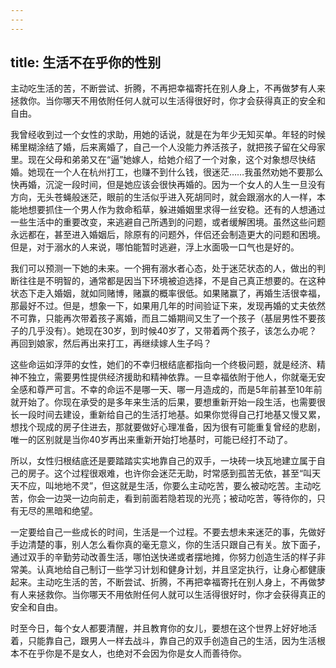 ```yaml
---
---
---
```

title: 生活不在乎你的性别
---




主动吃生活的苦，不断尝试、折腾，不再把幸福寄托在别人身上，不再做梦有人来拯救你。当你哪天不用依附任何人就可以生活得很好时，你才会获得真正的安全和自由。

我曾经收到过一个女性的求助，用她的话说，就是在为年少无知买单。年轻的时候稀里糊涂结了婚，后来离婚了，自己一个人没能力养活孩子，就把孩子留在父母家里。现在父母和弟弟又在“逼”她嫁人，给她介绍了一个对象，这个对象想尽快结婚。她现在一个人在杭州打工，也赚不到什么钱，很迷茫……我虽然劝她不要那么快再婚，沉淀一段时间，但是她应该会很快再婚的。因为一个女人的人生一旦没有方向，无头苍蝇般迷茫，眼前的生活似乎进入死胡同时，就会跟溺水的人一样，本能地想要抓住一个男人作为救命稻草，躲进婚姻里求得一丝安稳。还有的人想通过一些生活中的重要改变，来逃避自己所遇到的问题，或者缓解困境。虽然这些问题永远都在，甚至进入婚姻后，除原有的问题外，伴侣还会制造更大的问题和困境。但是，对于溺水的人来说，哪怕能暂时逃避，浮上水面吸一口气也是好的。

我们可以预测一下她的未来。一个拥有溺水者心态，处于迷茫状态的人，做出的判断往往是不明智的，通常都是因当下环境被迫选择，不是自己真正想要的。在这种状态下走入婚姻，就如同赌博，赌赢的概率很低。如果赌赢了，再婚生活很幸福，那最好不过。但是，想象一下，如果用几年的时间验证下来，发现再婚的丈夫依然不可靠，只能再次带着孩子离婚，而且二婚期间又生了一个孩子（基层男性不要孩子的几乎没有）。她现在30岁，到时候40岁了，又带着两个孩子，该怎么办呢？再回到娘家，然后再出来打工，再继续嫁人生子吗？

这些命运如浮萍的女性，她们的不幸归根结底都指向一个终极问题，就是经济、精神不独立，需要男性提供经济援助和精神依靠。一旦幸福依附于他人，你就毫无安全感和尊严可言。不幸的命运不是哪一天、哪一月造成的，而是5年前甚至10年前就开始了。你现在承受的是多年来生活的后果，要想重新开始一段生活，也需要很长一段时间去建设，重新给自己的生活打地基。如果你觉得自己打地基又慢又累，想找个现成的房子住进去，那就要做好心理准备，因为很有可能重复曾经的悲剧，唯一的区别就是当你40岁再出来重新开始打地基时，可能已经打不动了。

所以，女性归根结底还是要踏踏实实地靠自己的双手，一块砖一块瓦地建立属于自己的房子。这个过程很艰难，也许你会迷茫无助，时常感到孤苦无依，甚至“叫天天不应，叫地地不灵”，但这就是生活，你要么主动吃苦，要么被动吃苦。主动吃苦，你会一边哭一边向前走，看到前面若隐若现的光亮；被动吃苦，等待你的，只有无尽的黑暗和绝望。

一定要给自己一些成长的时间，生活是一个过程。不要去想未来迷茫的事，先做好手边清楚的事，别人怎么看你真的毫无意义，你的生活只跟自己有关。放下面子，通过双手的辛勤劳动改善生活，哪怕送快递或者摆地摊，你努力创造生活的样子非常美。认真地给自己制订一些学习计划和健身计划，并且坚定执行，让身心都健康起来。主动吃生活的苦，不断尝试、折腾，不再把幸福寄托在别人身上，不再做梦有人来拯救你。当你哪天不用依附任何人就可以生活得很好时，你才会获得真正的安全和自由。

时至今日，每个女人都要清醒，并且教育你的女儿，要想在这个世界上好好地活着，只能靠自己，跟男人一样去战斗，靠自己的双手创造自己的生活，因为生活根本不在乎你是不是女人，也绝对不会因为你是女人而善待你。